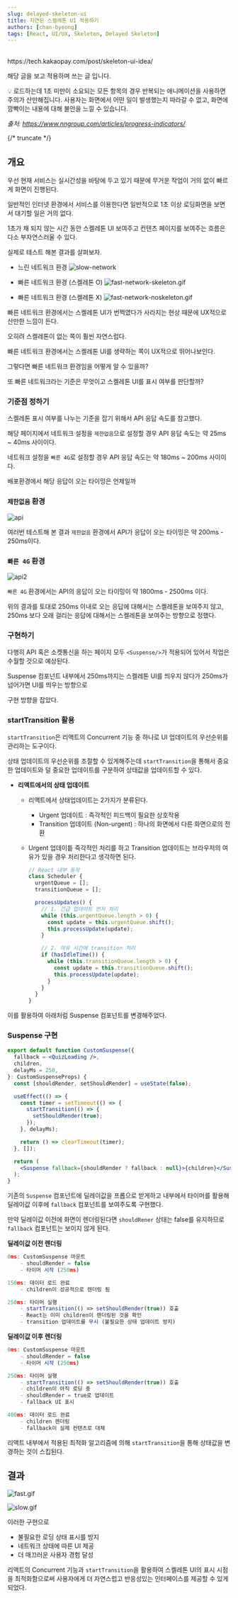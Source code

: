 ```yaml
---
slug: delayed-skeleton-ui
title: 지연된 스켈레톤 UI 적용하기
authors: [chan-byeong]
tags: [React, UI/UX, Skeleton, Delayed Skeleton]
---
```


<br />
https://tech.kakaopay.com/post/skeleton-ui-idea/

해당 글을 보고 적용하며 쓰는 글 입니다.

<aside style={{backgroundColor: "#2e2e2e", padding: "2rem", color: "#ffffff" , borderRadius: "6px"}}>

💡 로드하는데 1초 미만이 소요되는 모든 항목의 경우 반복되는 애니메이션을 사용하면 주의가 산만해집니다. 사용자는 화면에서 어떤 일이 발생했는지 따라갈 수 없고, 화면에 깜빡이는 내용에 대해 불안을 느낄 수 있습니다.

_출처: https://www.nngroup.com/articles/progress-indicators/_

</aside>

{/* truncate */}

## 개요

우선 현재 서비스는 실시간성을 바탕에 두고 있기 때문에 무거운 작업이 거의 없이 빠르게 화면이 진행된다.

일반적인 인터넷 환경에서 서비스를 이용한다면 일반적으로 1초 이상 로딩화면을 보면서 대기할 일은 거의 없다.

1초가 채 되지 않는 시간 동안 스켈레톤 UI 보여주고 컨텐츠 페이지를 보여주는 흐름은 다소 부자연스러울 수 있다.

실제로 테스트 해본 결과를 살펴보자.

- 느린 네트워크 환경
  ![slow-network](/img/slow-network-skeleton.gif)

- 빠른 네트워크 환경 (스켈레톤 O)
  ![fast-network-skeleton.gif](/img/fast-network-skeleton.gif)

- 빠른 네트워크 환경 (스켈레톤 X)
  ![fast-network-noskeleton.gif](/img/fast-network-noskeleton.gif)

빠른 네트워크 환경에서는 스켈레톤 UI가 번쩍였다가 사라지는 현상 때문에 UX적으로 산만한 느낌이 든다.

오히려 스켈레톤이 없는 쪽이 훨씬 자연스럽다.

빠른 네트워크 환경에서는 스켈레톤 UI를 생략하는 쪽이 UX적으로 뛰어나보인다.

그렇다면 빠른 네트워크 환경임을 어떻게 알 수 있을까?

또 빠른 네트워크라는 기준은 무엇이고 스켈레톤 UI를 표시 여부를 판단할까?

### 기준점 정하기

스켈레톤 표시 여부를 나누는 기준을 잡기 위해서 API 응답 속도를 참고했다.

해당 페이지에서 네트워크 설정을 `제한없음`으로 설정할 경우 API 응답 속도는 약 25ms ~ 40ms 사이이다.

네트워크 설정을 `빠른 4G`로 설정할 경우 API 응답 속도는 약 180ms ~ 200ms 사이이다.

배포환경에서 해당 응답이 오는 타이밍은 언제일까

### `제한없음` 환경

![api](/img/apiimg.png)

여러번 테스트해 본 결과 `제한없음` 환경에서 API가 응답이 오는 타이밍은 약 200ms - 250ms이다.

### `빠른 4G` 환경

![api2](/img/apislowimg.png)

`빠른 4G` 환경에서는 API의 응답이 오는 타이밍이 약 1800ms - 2500ms 이다.

위의 결과를 토대로 250ms 이내로 오는 응답에 대해서는 스켈레톤을 보여주지 않고, 250ms 보다 오래 걸리는 응답에 대해서는 스켈레톤을 보여주는 방향으로 정했다.

### 구현하기

다행히 API 혹은 소켓통신을 하는 페이지 모두 `<Suspense/>`가 적용되어 있어서 작업은 수월할 것으로 예상된다.

Suspense 컴포넌트 내부에서 250ms까지는 스켈레톤 UI를 띄우지 않다가 250ms가 넘어가면 UI를 띄우는 방향으로

구현 방향을 잡았다.

### startTransition 활용

`startTransition`은 리액트의 Concurrent 기능 중 하나로 UI 업데이트의 우선순위를 관리하는 도구이다.

상태 업데이트의 우선순위를 조절할 수 있게해주는데 `startTransition`을 통해서 중요한 업데이트와 덜 중요한 업데이트를 구분하여 상태값을 업데이트할 수 있다.

- **리액트에서의 상태 업데이트**

  - 리액트에서 상태업데이트는 2가지가 분류된다.
    - Urgent 업데이트 : 즉각적인 피드백이 필요한 상호작용
    - Transition 업데이트 (Non-urgent) : 하나의 화면에서 다른 화면으로의 전환
  - Urgent 업데이틑 즉각적인 처리를 하고 Transition 업데이트는 브라우저의 여유가 있을 경우 처리한다고 생각하면 된다.

    ```jsx
    // React 내부 동작
    class Scheduler {
      urgentQueue = [];
      transitionQueue = [];

      processUpdates() {
        // 1. 긴급 업데이트 먼저 처리
        while (this.urgentQueue.length > 0) {
          const update = this.urgentQueue.shift();
          this.processUpdate(update);
        }

        // 2. 여유 시간에 transition 처리
        if (hasIdleTime()) {
          while (this.transitionQueue.length > 0) {
            const update = this.transitionQueue.shift();
            this.processUpdate(update);
          }
        }
      }
    }
    ```

이를 활용하여 아래처럼 Suspense 컴포넌트를 변경해주었다.

### Suspense 구현

```jsx
export default function CustomSuspense({
  fallback = <QuizLoading />,
  children,
  delayMs = 250,
}: CustomSuspenseProps) {
  const [shouldRender, setShouldRender] = useState(false);

  useEffect(() => {
    const timer = setTimeout(() => {
      startTransition(() => {
        setShouldRender(true);
      });
    }, delayMs);

    return () => clearTimeout(timer);
  }, []);

  return (
    <Suspense fallback={shouldRender ? fallback : null}>{children}</Suspense>
  );
}
```

기존의 `Suspense` 컴포넌트에 딜레이값을 프롭으로 받게하고 내부에서 타이머를 활용해 딜레이값 이후에 `fallback` 컴포넌트를 보여주도록 구현했다.

만약 딜레이값 이전에 화면이 렌더링된다면 `shouldRener` 상태는 false를 유지하므로 `fallback` 컴포넌트는 보이지 않게 된다.

**딜레이값 이전 렌더링**

```jsx
0ms: CustomSuspense 마운트
    - shouldRender = false
    - 타이머 시작 (250ms)

150ms: 데이터 로드 완료
    - children이 성공적으로 렌더링 됨

250ms: 타이머 실행
    - startTransition(() => setShouldRender(true)) 호출
    - React는 이미 children이 렌더링된 것을 확인
    - transition 업데이트를 무시 (불필요한 상태 업데이트 방지)
```

**딜레이값 이후 렌더링**

```jsx
0ms: CustomSuspense 마운트
    - shouldRender = false
    - 타이머 시작 (250ms)

250ms: 타이머 실행
    - startTransition(() => setShouldRender(true)) 호출
    - children이 아직 로딩 중
    - shouldRender = true로 업데이트
    - fallback UI 표시

400ms: 데이터 로드 완료
    - children 렌더링
    - fallback이 실제 컨텐츠로 대체

```

리액트 내부에서 적용된 최적화 알고리즘에 의해 `startTransition`을 통해 상태값을 변경하는 것이 스킵된다.

## 결과

![fast.gif](/img/fast.gif)

![slow.gif](/img/slow.gif)

이러한 구현으로

- 불필요한 로딩 상태 표시를 방지
- 네트워크 상태에 따른 UI 제공
- 더 매끄러운 사용자 경험 달성

리액트의 Concurrent 기능과 `startTransition`을 활용하여 스켈레톤 UI의 표시 시점을 최적화함으로써 사용자에게 더 자연스럽고 반응성있는 인터페이스를 제공할 수 있게되었다.
